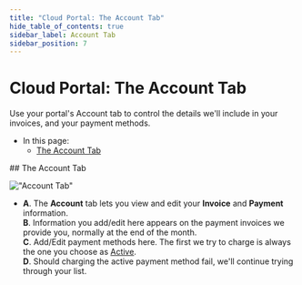 ```yaml
---
title: "Cloud Portal: The Account Tab"
hide_table_of_contents: true
sidebar_label: Account Tab
sidebar_position: 7
---
```



# Cloud Portal: The Account Tab

<Admonition type="note" title="Note">

Use your portal's Account tab to control the details we'll include in your invoices, and your payment methods.  

* In this page:  
   * [The Account Tab](../../cloud/portal/cloud-portal-account-tab.mdx#the-account-tab)  
</Admonition>
## The Account Tab

!["Account Tab"](./assets/portal-account-tab.png)  

* 
   **A**. The **Account** tab lets you view and edit your **Invoice** and **Payment** information.  
   **B**. Information you add/edit here appears on the payment invoices we provide you, normally at the end of the month.  
   **C**. Add/Edit payment methods here. The first we try to charge is always the one you choose as 
      [Active](../../cloud/cloud-pricing-payment-billing.mdx#credit-card).  
   **D**. Should charging the active payment method fail, we'll continue trying through your list.  




